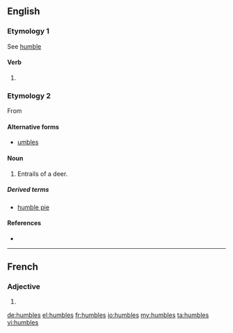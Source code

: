 ==English==

===Etymology 1===
See [[humble]]

====Verb====
{{head|en}}

# {{en-third-person singular of|humble}}

===Etymology 2===
From {{term|numbles|lang=enm}}

====Alternative forms====
* [[umbles]]

====Noun====
{{en-plural noun}}

# {{context|archaic|lang=en}} Entrails of a deer.

=====Derived terms=====
* [[humble pie]]

====References====
* {{R:Webster 1913}}

----

==French==

===Adjective===
{{fr-adj-form}} {{g|m-p|f-p}}

# {{plural of|humble|lang=fr}}

[[de:humbles]]
[[el:humbles]]
[[fr:humbles]]
[[io:humbles]]
[[my:humbles]]
[[ta:humbles]]
[[vi:humbles]]